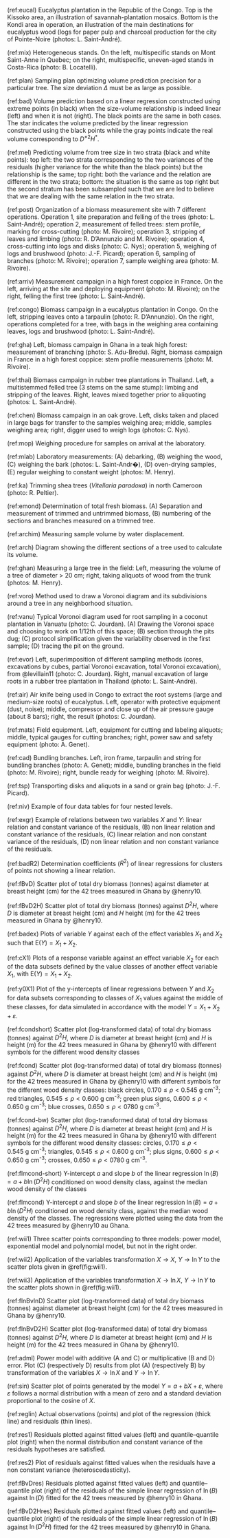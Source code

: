 
<!-- Cross references to have superscripts / underscript in tables and captions -->
<!-- also used to avoid having long captions in R chunk headers                 -->

<!--------------------->
<!-- Figure captions --> 
<!--------------------->

<!-- Figures chapter 1 --> 

(ref:eucal) Eucalyptus plantation in the Republic of the Congo. Top is the Kissoko area, an illustration of savannah-plantation mosaics. Bottom is the Kondi area in operation, an illustration of the main destinations for eucalyptus wood (logs for paper pulp and charcoal production for the city of Pointe-Noire (photos: L. Saint-André).

(ref:mix) Heterogeneous stands. On the left, multispecific stands on Mont Saint-Anne in Quebec; on the right, multispecific, uneven-aged stands in Costa-Rica (photo: B. Locatelli).


<!-- Figures chapter 2 --> 

(ref:plan) Sampling plan optimizing volume prediction precision for a particular tree. The size deviation $\Delta$ must be as large as possible.

(ref:bad) Volume prediction based on a linear regression constructed using extreme points (in black) when the size-volume relationship is indeed linear (left) and when it is not (right). The black points are the same in both cases. The star indicates the volume predicted by the linear regression constructed using the black points while the gray points indicate the real volume corresponding to $D^{*2}H^*$.

(ref:mel) Predicting volume from tree size in two strata (black and white points): top left: the two strata corresponding to the two variances of the residuals (higher variance for the white than the black points) but the relationship is the same; top right: both the variance and the relation are different in the two strata; bottom: the situation is the same as top right but the second stratum has been subsampled such that we are led to believe that we are dealing with the same relation in the two strata.


<!-- Figures chapter 3 --> 

(ref:post) Organization of a biomass measurement site with 7 different operations. Operation 1, site preparation and felling of the trees (photo: L. Saint-André); operation 2, measurement of felled trees: stem profile, marking for cross-cutting (photo: M. Rivoire); operation 3, stripping of leaves and limbing (photo: R. D'Annunzio and M. Rivoire); operation 4, cross-cutting into logs and disks (photo: C. Nys); operation 5, weighing of logs and brushwood (photo: J.-F. Picard); operation 6, sampling of branches (photo: M. Rivoire); operation 7, sample weighing area (photo: M. Rivoire).

(ref:arriv) Measurement campaign in a high forest coppice in France. On the left, arriving at the site and deploying equipment (photo: M. Rivoire); on the right, felling the first tree (photo: L. Saint-André).

(ref:congo) Biomass campaign in a eucalyptus plantation in Congo. On the left, stripping leaves onto a tarpaulin (photo: R. D'Annunzio). On the right, operations completed for a tree, with bags in the weighing area containing leaves, logs and brushwood (photo: L. Saint-André).

(ref:gha) Left, biomass campaign in Ghana in a teak high forest: measurement of branching (photo: S. Adu-Bredu). Right, biomass campaign in France in a high forest coppice: stem profile measurements (photo: M. Rivoire).

(ref:thai) Biomass campaign in rubber tree plantations in Thailand. Left, a multistemmed felled tree (3 stems on the same stump): limbing and stripping of the leaves. Right, leaves mixed together prior to aliquoting (photos: L. Saint-André).

(ref:chen) Biomass campaign in an oak grove. Left, disks taken and placed in large bags for transfer to the samples weighing area; middle, samples weighing area; right, digger used to weigh logs (photos: C. Nys).

(ref:mop) Weighing procedure for samples on arrival at the laboratory.

(ref:mlab) Laboratory measurements: (A) debarking, (B) weighing the wood, (C) weighing the bark (photos: L. Saint-Andr�), (D) oven-drying samples, (E) regular weighing to constant weight (photos: M. Henry).

(ref:ka) Trimming shea trees (*Vitellaria paradoxa*) in north Cameroon (photo: R. Peltier).

(ref:emond) Determination of total fresh biomass. (A) Separation and measurement of trimmed and untrimmed biomass, (B) numbering of the sections and branches measured on a trimmed tree.

(ref:archim) Measuring sample volume by water displacement.

(ref:arch) Diagram showing the different sections of a tree used to calculate its volume.

(ref:ghan) Measuring a large tree in the field: Left, measuring the volume of a tree of diameter > 20 cm; right, taking aliquots of wood from the trunk (photos: M. Henry).

(ref:voro) Method used to draw a Voronoi diagram and its subdivisions around a tree in any neighborhood situation.

(ref:vanu) Typical Voronoi diagram used for root sampling in a coconut plantation in Vanuatu (photo: C. Jourdan). (A) Drawing the Voronoi space and choosing to work on $1/12$th of this space; (B) section through the pits dug; (C) protocol simplification given the variability observed in the first sample; (D) tracing the pit on the ground.

(ref:evor) Left, superimposition of different sampling methods (cores, excavations by cubes, partial Voronoi excavation, total Voronoi excavation), from @levillain11 (photo: C. Jourdan). Right, manual excavation of large roots in a rubber tree plantation in Thailand (photo: L. Saint-André).\

(ref:air) Air knife being used in Congo to extract the root systems (large and medium-size roots) of eucalyptus. Left, operator with protective equipment (dust, noise); middle, compressor and close up of the air pressure gauge (about 8 bars); right, the result (photos: C. Jourdan).

(ref:mats) Field equipment. Left, equipment for cutting and labeling aliquots; middle, typical gauges for cutting branches; right, power saw and safety equipment (photo: A. Genet).

(ref:cad) Bundling branches. Left, iron frame, tarpaulin and string for bundling branches (photo: A. Genet); middle, bundling branches in the field (photo: M. Rivoire); right, bundle ready for weighing (photo: M. Rivoire).

(ref:tsp) Transporting disks and aliquots in a sand or grain bag (photo: J.-F. Picard).


<!-- Figures chapter 4 --> 

(ref:niv) Example of four data tables for four nested levels.

<!-- Figures chapter 5 -->

(ref:exgr) Example of relations between two variables $X$ and $Y$: linear relation and constant variance of the residuals, (B) non linear relation and constant variance of the residuals, (C) linear relation and non constant variance of the residuals, (D) non linear relation and non constant variance of the residuals.

(ref:badR2) Determination coefficients ($R^2$) of linear regressions for clusters of points not showing a linear relation.

(ref:fBvD) Scatter plot of total dry biomass (tonnes) against diameter at breast height (cm) for the 42 trees measured in Ghana by @henry10.

(ref:fBvD2H) Scatter plot of total dry biomass (tonnes) against $D^2H$, where $D$ is diameter at breast height (cm) and $H$ height (m) for the 42 trees measured in Ghana by @henry10.

(ref:badex) Plots of variable $Y$ against each of the effect variables $X_1$ and $X_2$ such that $\mbox{E}(Y)=X_1+X_2$.

(ref:cX1) Plots of a response variable against an effect variable $X_2$ for each of the data subsets defined by the value classes of another effect variable $X_1$,
with $\mbox{E}(Y)=X_1+X_2$.

(ref:y0X1) Plot of the y-intercepts of linear regressions between $Y$ and $X_2$ for data subsets corresponding to classes of $X_1$ values against the middle of these classes, for data simulated in accordance with the model $Y=X_1+X_2+\varepsilon$.

(ref:fcondshort) Scatter plot (log-transformed data) of total dry biomass (tonnes) against $D^2H$, where $D$ is diameter at breast height (cm) and $H$ is height (m) for the 42 trees measured in Ghana by @henry10 with different symbols for the different wood density classes

(ref:fcond) Scatter plot (log-transformed data) of total dry biomass (tonnes) against $D^2H$, where $D$ is diameter at breast height (cm) and $H$ is height (m) for the 42 trees measured in Ghana by @henry10 with different symbols for the different wood density classes: black circles, $0.170\leq\rho<0.545$\ g\ cm^-3^; red triangles, $0.545\leq\rho<0.600$\ g\ cm^-3^; green plus signs, $0.600\leq\rho<0.650$\ g\ cm^-3^; blue crosses, $0.650\leq\rho<0780$\ g\ cm^-3^.

(ref:fcond-bw) Scatter plot (log-transformed data) of total dry biomass (tonnes) against $D^2H$, where $D$ is diameter at breast height (cm) and $H$ is height (m) for the 42 trees measured in Ghana by @henry10 with different symbols for the different wood density classes: circles, $0.170\leq\rho<0.545$\ g\ cm^-3^; triangles, $0.545\leq\rho<0.600$\ g\ cm^-3^; plus signs, $0.600\leq\rho<0.650$\ g\ cm^-3^; crosses, $0.650\leq\rho<0780$\ g\ cm^-3^.

(ref:flmcond-short) Y-intercept $a$ and slope $b$ of the linear regression $\ln(B)=a+b\ln(D^2H)$ conditioned on wood density class, against the median wood density of the classes

(ref:flmcond) Y-intercept $a$ and slope $b$ of the linear regression $\ln(B)=a+b\ln(D^2H)$ conditioned on wood density class, against the median wood density of the classes. The regressions were plotted using the data from the 42 trees measured by @henry10 au Ghana.

(ref:wii1) Three scatter points corresponding to three models: power model, exponential model and polynomial model, but not in the right order.

(ref:wii2) Application of the variables transformation  $X\rightarrow X$, $Y\rightarrow\ln Y$ to the scatter plots given in \@ref(fig:wii1).

(ref:wii3) Application of the variables transformation $X\rightarrow\ln X$, $Y\rightarrow\ln Y$ to the scatter plots shown in \@ref(fig:wii1).

(ref:flnBvlnD) Scatter plot (log-transformed data) of total dry biomass (tonnes) against diameter at breast height (cm) for the 42 trees measured in Ghana by @henry10.

(ref:flnBvD2H) Scatter plot (log-transformed data) of total dry biomass (tonnes) against $D^2H$, where $D$ is diameter at breast height (cm) and $H$ is height (m) for the 42 trees measured in Ghana by @henry10.

(ref:adml) Power model with additive (A and C) or multiplicative (B and D) error. Plot (C) (respectively D) results from plot (A) (respectively B) by transformation of the variables $X\rightarrow\ln X$ and $Y\rightarrow\ln Y$.

(ref:sin) Scatter plot of points generated by the model $Y=a+bX+\varepsilon$, where $\varepsilon$ follows a normal distribution with a mean of zero and a standard deviation proportional to the cosine of $X$.


<!-- Figures Chapter 6 -->

(ref:reglin) Actual observations (points) and plot of the regression (thick line) and residuals (thin lines).

(ref:res1) Residuals plotted against fitted values (left) and quantile--quantile plot (right) when the normal distribution and constant variance of the residuals hypotheses are satisfied.

(ref:res2) Plot of residuals against fitted values when the residuals have a non constant variance (heteroscedasticity).

(ref:fBvDres) Residuals plotted against fitted values (left) and quantile--quantile plot (right) of the residuals of the simple linear regression of $\ln(B)$ against $\ln(D)$ fitted for the 42 trees measured by @henry10 in Ghana.

(ref:fBvD2Hres) Residuals plotted against fitted values (left) and quantile--quantile plot (right) of the residuals of the simple linear regression of $\ln(B)$ against $\ln(D^2H)$ fitted for the 42 trees measured by @henry10 in Ghana.






